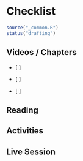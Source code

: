 # Checklist {#edav-checklist .unnumbered}

```r
source("_common.R")
status("drafting")
```

## Videos / Chapters 

- [ ]

- [ ]

- [ ]

## Reading 


## Activities 


## Live Session 
